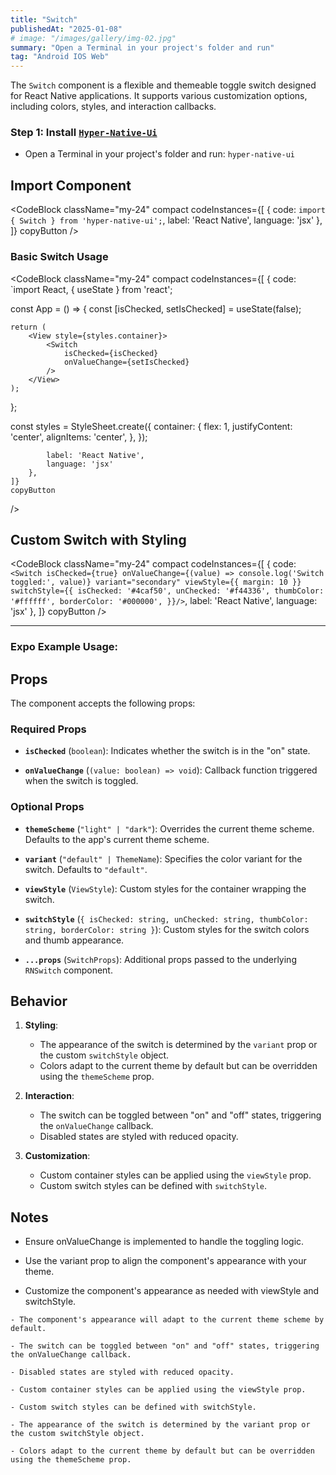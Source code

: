 ```yaml
---
title: "Switch"
publishedAt: "2025-01-08"
# image: "/images/gallery/img-02.jpg"
summary: "Open a Terminal in your project's folder and run"
tag: "Android IOS Web"
---
```


The `Switch` component is a flexible and themeable toggle switch designed for React Native applications. It supports various customization options, including colors, styles, and interaction callbacks.

### Step 1: Install [`Hyper-Native-Ui`](https://www.npmjs.com/package/hyper-native-ui)

* Open a Terminal in your project's folder and run: `hyper-native-ui`

## Import Component

<CodeBlock className="my-24"
    compact
    codeInstances={[
        {
            code: `import { Switch } from 'hyper-native-ui';`,
            label: 'React Native',
            language: 'jsx'
        },
    ]}
    copyButton
/>

### Basic Switch Usage
<CodeBlock className="my-24"
    compact
    codeInstances={[
        {
            code: `import React, { useState } from 'react';

const App = () => {
    const [isChecked, setIsChecked] = useState(false);

    return (
        <View style={styles.container}>
            <Switch
                isChecked={isChecked}
                onValueChange={setIsChecked}
            />
        </View>
    );
};

const styles = StyleSheet.create({
    container: {
        flex: 1,
        justifyContent: 'center',
        alignItems: 'center',
    },
});

            label: 'React Native',
            language: 'jsx'
        },
    ]}
    copyButton
/>

## Custom Switch with Styling

<CodeBlock className="my-24"
    compact
    codeInstances={[
        {
            code: `<Switch
    isChecked={true}
    onValueChange={(value) => console.log('Switch toggled:', value)}
    variant="secondary"
    viewStyle={{ margin: 10 }}
    switchStyle={{
        isChecked: '#4caf50',
        unChecked: '#f44336',
        thumbColor: '#ffffff',
        borderColor: '#000000',
    }}/>`,
            label: 'React Native',
            language: 'jsx'
        },
    ]}
    copyButton
/>


---
### **Expo Example Usage:**
<div 
data-snack-id="@akashmondal0/switch-hyper-native-ui" 
data-snack-platform="web" 
data-snack-preview="true" 
data-snack-theme="dark" 
style={{
  "overflow":"hidden",
  "background":"#0C0D0E",
  "border":"1px solid var(--color-border)",
  "borderRadius":"4px",
  "height":"505px",
  "width":"100%"
}}></div>
<script async src="https://snack.expo.dev/embed.js"></script>

## Props

The component accepts the following props:

### Required Props

- **`isChecked`** (`boolean`):
  Indicates whether the switch is in the "on" state.

- **`onValueChange`** (`(value: boolean) => void`):
  Callback function triggered when the switch is toggled.

### Optional Props

- **`themeScheme`** (`"light" | "dark"`):
  Overrides the current theme scheme. Defaults to the app's current theme scheme.

- **`variant`** (`"default" | ThemeName`):
  Specifies the color variant for the switch. Defaults to `"default"`.

- **`viewStyle`** (`ViewStyle`):
  Custom styles for the container wrapping the switch.

- **`switchStyle`** (`{ isChecked: string, unChecked: string, thumbColor: string, borderColor: string }`):
  Custom styles for the switch colors and thumb appearance.

- **`...props`** (`SwitchProps`):
  Additional props passed to the underlying `RNSwitch` component.

## Behavior

1. **Styling**:
   - The appearance of the switch is determined by the `variant` prop or the custom `switchStyle` object.
   - Colors adapt to the current theme by default but can be overridden using the `themeScheme` prop.

2. **Interaction**:
   - The switch can be toggled between "on" and "off" states, triggering the `onValueChange` callback.
   - Disabled states are styled with reduced opacity.

3. **Customization**:
   - Custom container styles can be applied using the `viewStyle` prop.
   - Custom switch styles can be defined with `switchStyle`.

## Notes
   - Ensure onValueChange is implemented to handle the toggling logic.

   - Use the variant prop to align the component's appearance with your theme.

   - Customize the component's appearance as needed with viewStyle and switchStyle.

    - The component's appearance will adapt to the current theme scheme by default.

    - The switch can be toggled between "on" and "off" states, triggering the onValueChange callback.

    - Disabled states are styled with reduced opacity.

    - Custom container styles can be applied using the viewStyle prop.

    - Custom switch styles can be defined with switchStyle.

    - The appearance of the switch is determined by the variant prop or the custom switchStyle object.

    - Colors adapt to the current theme by default but can be overridden using the themeScheme prop.